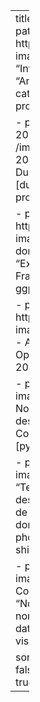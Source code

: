 ---
title: "Data applications - projects"
listing:
  contents: 
    - path: https://yann.shinyapps.io/analyse_investissement_locatif/
      image: /images/investissement_locatif.png
      title: "Investissement locatif"
      author: Yann Say
      description: "Analyse d'un investissement locatif"
      date: March 2023 
      categories: [shiny, data visualization, plotly, R programming]
      
    - path: https://yannsay.github.io/dubois-challenge-2024/duboischallenge2024.html
      image: /images/original-plate-47.jpg
      title: "Du Bois challenge 2024 - week 7"
      author: Yann Say
      description: "Week 7 of Du Bois challenge 2024."
      date: March 2024
      categories: [dubois, ggplot2, data visualization, plotly, R programming]

    - path: https://yann.shinyapps.io/explo_insee_scolarite_chomage/
      image: /images/explo_insee.png
      title: "Explorateur données INSEE"
      author: Yann Say
      description: "Exploration des données d'éducation et de chômage en France."
      date: Septembre 2021
      categories: [shiny, ggplot2, data visualization, plotly, R programming]

    - path: https://gitlab.com/opendata.ch/openparldatach/api-flask
      image: /images/open_parl_data.png
      title: "Open Parl Data - API"
      author: Yann Say
      description: "REST API to access Open Parlementary Data in Switzerland"
      date: February 2025
      categories: [python, flask, docker, PostgreSQL] 
      
    - path: https://votes-nominaux-geneve.streamlit.app/
      image: /images/votes_nominaux_gcg.png
      title: "Votes Nominaux du Grand Conseil de Genève"
      author: Yann Say
      description: "Explorateur des votes nominaux du Grand Conseil de Genève"
      date: March 2025
      categories: [python, streamlit, data visualization]
      
    - path: https://yann.shinyapps.io/temperaturelacleman/
      image: /images/temperaturelacleman.png
      title: "Température du Lac Léman"
      author: Yann Say
      description: "App pour apnéistes à Genève. Visualisation de la température des profondeur du lac Léman avec les données de l'API Alplakes. Application made for mobile phones."
      date: March 2025
      categories: [R programming, shiny, gt, data visualization]

    - path: https://ggc-votes.yann-say.me/
      image: images/ggc-votes.png
      title: "Votes Nominaux du Grand Conseil de Genève v2"
      author: Yann Say
      description: "Nouvelle interface pour mon explorateur des votes nominaux du Grand Conseil de Genève avec Django."
      date: June 2025
      categories: [python, django, data visualization]

  sort: "date desc"
  type: default
  categories: true
  sort-ui: false
  filter-ui: false
page-layout: full
title-block-banner: true
---